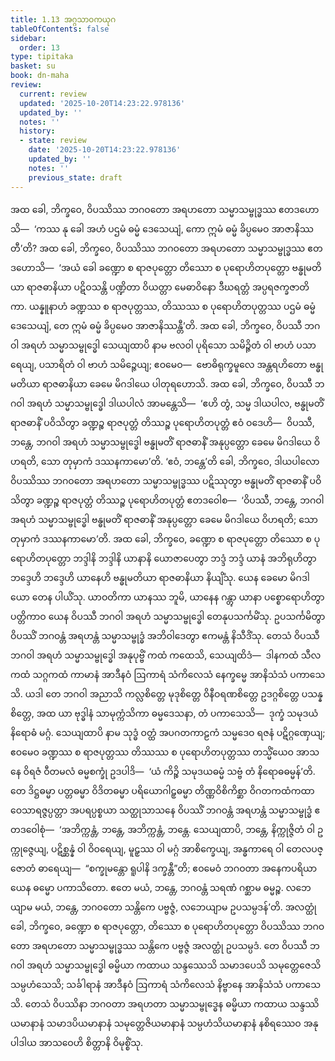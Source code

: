 ```yaml
---
title: 1.13 အဂ္ဂသာဝကယုဂ
tableOfContents: false
sidebar:
  order: 13
type: tipitaka
basket: su
book: dn-maha
review:
  current: review
  updated: '2025-10-20T14:23:22.978136'
  updated_by: ''
  notes: ''
  history:
  - state: review
    date: '2025-10-20T14:23:22.978136'
    updated_by: ''
    notes: ''
    previous_state: draft
---
```



<DynamicBreadcrumb />


<ReviewStatus review={frontmatter.review} showDetails={true} />

<HypothesisAnnotation frontmatter={frontmatter} />

<Division number="72" book="dn-maha" e="ch" v="7" p="34">

<Paragraph number="157" book="dn-maha">
အထ ခေါ, ဘိက္ခဝေ, ဝိပဿိဿ ဘဂဝတော အရဟတော သမ္မာသမ္ဗုဒ္ဓဿ ဧတဒဟောသိ—  ‘ကဿ နု ခေါ အဟံ ပဌမံ ဓမ္မံ ဒေသေယျံ, ကော ဣမံ ဓမ္မံ ခိပ္ပမေဝ အာဇာနိဿတီ’တိ? အထ ခေါ, ဘိက္ခဝေ, ဝိပဿိဿ ဘဂဝတော အရဟတော သမ္မာသမ္ဗုဒ္ဓဿ ဧတဒဟောသိ—  ‘အယံ ခေါ ခဏ္ဍော စ ရာဇပုတ္တော တိဿော စ ပုရောဟိတပုတ္တော ဗန္ဓုမတိယာ ရာဇဓာနိယာ ပဋိဝသန္တိ ပဏ္ဍိတာ ဝိယတ္တာ မေဓာဝိနော ဒီဃရတ္တံ အပ္ပရဇက္ခဇာတိကာ. ယန္နူနာဟံ ခဏ္ဍဿ စ ရာဇပုတ္တဿ, တိဿဿ စ ပုရောဟိတပုတ္တဿ ပဌမံ ဓမ္မံ ဒေသေယျံ, တေ ဣမံ ဓမ္မံ ခိပ္ပမေဝ အာဇာနိဿန္တီ’တိ.
</Paragraph>

</Division>
<Division number="73" book="dn-maha" e="ch" v="7" p="34">

<Paragraph number="158" book="dn-maha">
အထ ခေါ, ဘိက္ခဝေ, ဝိပဿီ ဘဂဝါ အရဟံ သမ္မာသမ္ဗုဒ္ဓေါ သေယျထာပိ နာမ ဗလဝါ ပုရိသော သမိဉ္ဇိတံ ဝါ ဗာဟံ ပသာရေယျ, ပသာရိတံ ဝါ ဗာဟံ သမိဉ္ဇေယျ; ဧဝမေဝ—  ဗောဓိရုက္ခမူလေ အန္တရဟိတော ဗန္ဓုမတိယာ ရာဇဓာနိယာ ခေမေ မိဂဒါယေ ပါတုရဟောသိ. အထ ခေါ, ဘိက္ခဝေ, ဝိပဿီ ဘဂဝါ အရဟံ သမ္မာသမ္ဗုဒ္ဓေါ ဒါယပါလံ အာမန္တေသိ—  ‘ဧဟိ တွံ, သမ္မ ဒါယပါလ, ဗန္ဓုမတိံ ရာဇဓာနိံ ပဝိသိတွာ ခဏ္ဍဉ္စ ရာဇပုတ္တံ တိဿဉ္စ ပုရောဟိတပုတ္တံ ဧဝံ ဝဒေဟိ—  ဝိပဿီ, ဘန္တေ, ဘဂဝါ အရဟံ သမ္မာသမ္ဗုဒ္ဓေါ ဗန္ဓုမတိံ ရာဇဓာနိံ အနုပ္ပတ္တော ခေမေ မိဂဒါယေ ဝိဟရတိ, သော တုမှာကံ ဒဿနကာမော’တိ. ‘ဧဝံ, ဘန္တေ’တိ ခေါ, ဘိက္ခဝေ, ဒါယပါလော ဝိပဿိဿ ဘဂဝတော အရဟတော သမ္မာသမ္ဗုဒ္ဓဿ ပဋိဿုတွာ ဗန္ဓုမတိံ ရာဇဓာနိံ ပဝိသိတွာ ခဏ္ဍဉ္စ ရာဇပုတ္တံ တိဿဉ္စ ပုရောဟိတပုတ္တံ ဧတဒဝေါစ—  ‘ဝိပဿီ, ဘန္တေ, ဘဂဝါ အရဟံ သမ္မာသမ္ဗုဒ္ဓေါ ဗန္ဓုမတိံ ရာဇဓာနိံ အနုပ္ပတ္တော ခေမေ မိဂဒါယေ ဝိဟရတိ; သော တုမှာကံ ဒဿနကာမော’တိ.
</Paragraph>

</Division>
<Division number="74" book="dn-maha" e="ch" v="7" p="35">

<Paragraph number="159" book="dn-maha">
အထ ခေါ, ဘိက္ခဝေ, ခဏ္ဍော စ ရာဇပုတ္တော တိဿော စ ပုရောဟိတပုတ္တော ဘဒ္ဒါနိ ဘဒ္ဒါနိ ယာနာနိ ယောဇာပေတွာ ဘဒ္ဒံ ဘဒ္ဒံ ယာနံ အဘိရုဟိတွာ ဘဒ္ဒေဟိ ဘဒ္ဒေဟိ ယာနေဟိ ဗန္ဓုမတိယာ ရာဇဓာနိယာ နိယျိံသု. ယေန ခေမော မိဂဒါယော တေန ပါယိံသု. ယာဝတိကာ ယာနဿ ဘူမိ, ယာနေန ဂန္တွာ ယာနာ ပစ္စောရောဟိတွာ ပတ္တိကာဝ ယေန ဝိပဿီ ဘဂဝါ အရဟံ သမ္မာသမ္ဗုဒ္ဓေါ တေနုပသင်္ကမိံသု. ဥပသင်္ကမိတွာ ဝိပဿိံ ဘဂဝန္တံ အရဟန္တံ သမ္မာသမ္ဗုဒ္ဓံ အဘိဝါဒေတွာ ဧကမန္တံ နိသီဒိံသု.
</Paragraph>

</Division>
<Division number="75" book="dn-maha" e="ch" v="7" p="35">

<Paragraph number="160" book="dn-maha">
တေသံ ဝိပဿီ ဘဂဝါ အရဟံ သမ္မာသမ္ဗုဒ္ဓေါ အနုပုဗ္ဗိံ ကထံ ကထေသိ, သေယျထိဒံ—  ဒါနကထံ သီလကထံ သဂ္ဂကထံ ကာမာနံ အာဒီနဝံ ဩကာရံ သံကိလေသံ နေက္ခမ္မေ အာနိသံသံ ပကာသေသိ. ယဒါ တေ ဘဂဝါ အညာသိ ကလ္လစိတ္တေ မုဒုစိတ္တေ ဝိနီဝရဏစိတ္တေ ဥဒဂ္ဂစိတ္တေ ပသန္နစိတ္တေ, အထ ယာ ဗုဒ္ဓါနံ သာမုက္ကံသိကာ ဓမ္မဒေသနာ, တံ ပကာသေသိ—  ဒုက္ခံ သမုဒယံ နိရောဓံ မဂ္ဂံ. သေယျထာပိ နာမ သုဒ္ဓံ ဝတ္ထံ အပဂတကာဠကံ သမ္မဒေဝ ရဇနံ ပဋိဂ္ဂဏှေယျ; ဧဝမေဝ ခဏ္ဍဿ စ ရာဇပုတ္တဿ တိဿဿ စ ပုရောဟိတပုတ္တဿ တသ္မိံယေဝ အာသနေ ဝိရဇံ ဝီတမလံ ဓမ္မစက္ခုံ ဥဒပါဒိ—  ‘ယံ ကိဉ္စိ သမုဒယဓမ္မံ သဗ္ဗံ တံ နိရောဓဓမ္မန်’တိ.
</Paragraph>

</Division>
<Division number="76" book="dn-maha" e="ch" v="7" p="35">

<Paragraph number="161" book="dn-maha">
တေ ဒိဋ္ဌဓမ္မာ ပတ္တဓမ္မာ ဝိဒိတဓမ္မာ ပရိယောဂါဠှဓမ္မာ တိဏ္ဏဝိစိကိစ္ဆာ ဝိဂတကထံကထာ ဝေသာရဇ္ဇပ္ပတ္တာ အပရပ္ပစ္စယာ သတ္ထုသာသနေ ဝိပဿိံ ဘဂဝန္တံ အရဟန္တံ သမ္မာသမ္ဗုဒ္ဓံ ဧတဒဝေါစုံ—  ‘အဘိက္ကန္တံ, ဘန္တေ, အဘိက္ကန္တံ, ဘန္တေ. သေယျထာပိ, ဘန္တေ, နိက္ကုဇ္ဇိတံ ဝါ ဥက္ကုဇ္ဇေယျ, ပဋိစ္ဆန္နံ ဝါ ဝိဝရေယျ, မူဠှဿ ဝါ မဂ္ဂံ အာစိက္ခေယျ, အန္ဓကာရေ ဝါ တေလပဇ္ဇောတံ ဓာရေယျ—  “စက္ခုမန္တော ရူပါနိ ဒက္ခန္တီ”တိ; ဧဝမေဝံ ဘဂဝတာ အနေကပရိယာယေန ဓမ္မော ပကာသိတော. ဧတေ မယံ, ဘန္တေ, ဘဂဝန္တံ သရဏံ ဂစ္ဆာမ ဓမ္မဉ္စ. လဘေယျာမ မယံ, ဘန္တေ, ဘဂဝတော သန္တိကေ ပဗ္ဗဇ္ဇံ, လဘေယျာမ ဥပသမ္ပဒန်’တိ.
</Paragraph>

</Division>
<Division number="77" book="dn-maha" e="ch" v="7" p="36">

<Paragraph number="162" book="dn-maha">
အလတ္ထုံ ခေါ, ဘိက္ခဝေ, ခဏ္ဍော စ ရာဇပုတ္တော, တိဿော စ ပုရောဟိတပုတ္တော ဝိပဿိဿ ဘဂဝတော အရဟတော သမ္မာသမ္ဗုဒ္ဓဿ သန္တိကေ ပဗ္ဗဇ္ဇံ အလတ္ထုံ ဥပသမ္ပဒံ. တေ ဝိပဿီ ဘဂဝါ အရဟံ သမ္မာသမ္ဗုဒ္ဓေါ ဓမ္မိယာ ကထာယ သန္ဒဿေသိ သမာဒပေသိ သမုတ္တေဇေသိ သမ္ပဟံသေသိ; သင်္ခါရာနံ အာဒီနဝံ ဩကာရံ သံကိလေသံ နိဗ္ဗာနေ အာနိသံသံ ပကာသေသိ. တေသံ ဝိပဿိနာ ဘဂဝတာ အရဟတာ သမ္မာသမ္ဗုဒ္ဓေန ဓမ္မိယာ ကထာယ သန္ဒဿိယမာနာနံ သမာဒပိယမာနာနံ သမုတ္တေဇိယမာနာနံ သမ္ပဟံသိယမာနာနံ နစိရဿေဝ အနုပါဒါယ အာသဝေဟိ စိတ္တာနိ ဝိမုစ္စိံသု.
</Paragraph>
</Division>